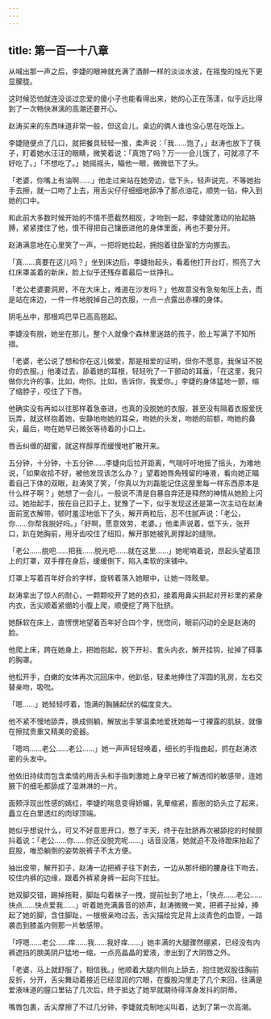 ```yaml
---
---
---
```

title: 第一百一十八章
---



从喊出那一声之后，李婕的眼神就充满了酒醉一样的淡淡水波，在摇曳的烛光下更显朦胧。

这时候恐怕就连没谈过恋爱的傻小子也能看得出来，她的心正在荡漾，似乎远比得到了一次畅快淋漓的高潮还要开心。

赵涛买来的东西味道非常一般，但这会儿，桌边的俩人谁也没心思在吃饭上。

李婕随便点了几口，就把餐具轻轻一推，柔声说：「我……饱了。」赵涛也放下了筷子，盯着她水汪汪的眼睛，微笑着说：「真饱了吗？万一一会儿饿了，可就凉了不好吃了。」「不想吃了。」她摇摇头，瞄他一眼，微微低下了头。

「老婆，你嘴上有油啊……」他走过来站在她旁边，低下头，轻声说完，不等她抬手去擦，就一口吻了上去，用舌尖仔仔细细地舔净了那点油花，顺势一钻，伸入到她的口中。

和此前大多数时候开始的不情不愿截然相反，才吻到一起，李婕就激动的抬起胳膊，紧紧搂住了他，恨不得把自己镶嵌进他的身体里面，再也不要分开。

赵涛满意地在心里笑了一声，一把将她拉起，拥抱着往卧室的方向挪去。

「真……真要在这儿吗？」坐到床边后，李婕抬起头，看着他打开台灯，照亮了大红床罩盖着的新床，脸上似乎还残存着最后一丝挣扎。

「老公老婆要洞房，不在大床上，难道在沙发吗？」他故意没有急匆匆压上去，而是站在床边，一件一件地脱掉自己的衣服，一点一点露出赤裸的身体。

阴毛丛中，那根鸡巴早已高高翘起。

李婕没有脱，她坐在那儿，整个人就像个森林里迷路的孩子，脸上写满了不知所措。

「老婆，老公说了想和你在这儿做爱，那是相爱的证明，但你不愿意，我保证不脱你的衣服。」他凑过去，舔着她的耳根，轻轻吮了一下颤动的耳垂，「在这里，我只做你允许的事，比如，吻你。比如，告诉你，我爱你。」李婕的身体猛地一颤，缩了缩脖子，咬住了下唇。

他确实没有再如以往那样着急奋进，也真的没脱她的衣服，甚至没有隔着衣服爱抚玩弄，就这样抱着她，安静地吻她的耳朵，吻她的头发，吻她的前额，吻她的鼻尖，最后，吻在她早已微张等待着的小口上。

唇舌纠缠的甜蜜，就这样醇厚而缓慢地扩散开来。

五分钟，十分钟，十五分钟……李婕向后拉开距离，气喘吁吁地摇了摇头，为难地说，「如果收拾不好，被他发现该怎么办？」望着她唇角残留的唾液，看向她正瞄着自己下体的双眼，赵涛笑了笑，「你真以为刘磊能记住这屋里每一样东西原本是什么样子啊？」她想了一会儿，一股说不清是自暴自弃还是释然的神情从她脸上闪过。她抬起手，按在自己扣子上，犹豫了一下，似乎发现这还是第一次主动在赵涛面前宽衣解带，顿时羞涩地低下了头，解开两粒后，忍不住腻声说：「老公，你……你帮我脱好吗。」「好啊，愿意效劳，老婆。」他柔声说着，低下头，张开口，趴在她胸前，用牙齿咬住了纽扣，解开那她被乳房撑起的缝隙。

「老公……脱吧……把我……脱光吧……就在这里……」她呢喃着说，昂起头望着顶上的灯罩，双手撑在身后，缓缓倒下，陷入柔软的床铺中。

灯罩上写着百年好合的字样，旋转着落入她眼中，让她一阵眩晕。

赵涛拿出了惊人的耐心，一颗颗咬开了她的衣扣，接着用鼻尖拱起对开衫里的紧身内衣，舌尖顺着紧绷的小腹上爬，顺便挖了两下肚脐。

她酥软在床上，直愣愣地望着百年好合四个字，恍惚间，眼前闪动的全是赵涛的脸。

他爬上床，跨在她身上，把她抱起，脱下开衫、套头内衣，解开挂钩，扯掉了碍事的胸罩。

他松开手，白嫩的女体再次沉回床中，他趴低，轻柔地捧住了浑圆的乳房，左右交替亲吻，吸吮。

「嗯……」她轻轻哼着，饱满的胸脯起伏的幅度变大。

他不紧不慢地舔弄，换成侧躺，解放出手掌温柔地爱抚她每一寸裸露的肌肤，就像在擦拭贵重又精美的瓷器。

「嗯呜……老公……老公……」她一声声轻轻唤着，细长的手指曲起，抓在赵涛浓密的头发中。

他依旧持续而包含柔情的用舌头和手指刺激她上身早已被了解透彻的敏感带，连她腋下的细毛都舔成了湿淋淋的一片。

面颊浮现出性感的嫣红，李婕的喘息变得娇媚，乳晕缩紧，膨胀的奶头立了起来，矗立在白里透红的肉球顶端。

她似乎想说什么，可又不好意思开口，憋了半天，终于在肚脐再次被舔挖的时候颤抖着说：「老公……你……你还没脱完呢……」话音没落，她就迫不及待蹬床抬起了屁股，唯恐躺倒的姿势脱裤子不太方便。

抽出皮带，解开扣子，赵涛一边把裤子往下剥去，一边从那纤细的腰身往下吻去，咬住内裤的边缘，跟着外裤紧身裤一起向下拉扯。

她双脚交错，踢掉拖鞋，脚趾勾着袜子一拽，提前扯到了地上，「快点……老公……快点……快点爱我……」听着她充满鼻音的娇声，赵涛微微一笑，把裤子扯掉，捧起了她的脚，含住脚趾，一根根亲吻过去，舌尖描绘完足背上淡青色的血管，一路袭击到膝盖内侧那一片敏感带。

「哼嗯……老公……痒……我……我好痒……」她丰满的大腿骤然绷紧，已经没有内裤遮挡的腴美阴户猛地一缩，一点亮晶晶的爱液，渗出到了大阴唇之外。

「老婆，马上就舒服了，相信我。」他顺着大腿内侧向上舔去，抱住她双股往胸前反折，分开，舌尖舞动着接近已经湿润的穴眼，在腹股沟里走了几个来回，往满是爱液味道的膣口里钻了几次后，终于抵达了她早就期待得浑身发抖的阴蒂。

嘴唇包裹，舌尖摩擦了不过几分钟，李婕就克制地尖叫着，达到了第一次高潮。